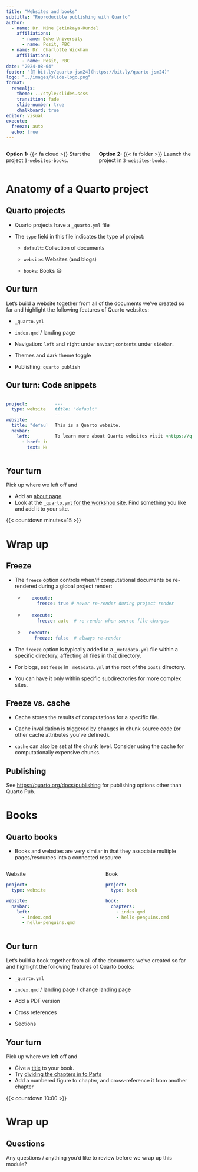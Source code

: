 ```yaml
---
title: "Websites and books"
subtitle: "Reproducible publishing with Quarto"
author:   
  - name: Dr. Mine Çetinkaya-Rundel
    affiliations:
      - name: Duke University
      - name: Posit, PBC
  - name: Dr. Charlotte Wickham
    affiliations:
      - name: Posit, PBC  
date: "2024-08-04"
footer: "[🔗 bit.ly/quarto-jsm24](https://bit.ly/quarto-jsm24)"
logo: "../images/slide-logo.png"
format:
  revealjs:
    theme: ../style/slides.scss
    transition: fade
    slide-number: true
    chalkboard: true
editor: visual
execute:
  freeze: auto
  echo: true
---
```


::: your-turn

:::: {.columns}

::: {.column}
**Option 1:**
{{< fa cloud >}} Start the project `3-websites-books`.
:::

::: {.column}
**Option 2:**
{{< fa folder >}} Launch the project in `3-websites-books`.
:::

::::

::: 

# Anatomy of a Quarto project

## Quarto projects

-   Quarto projects have a `_quarto.yml` file

-   The `type` field in this file indicates the type of project:

    -   `default`: Collection of documents

    -   `website`: Websites (and blogs)

    -   `books`: Books 😃

## Our turn

::: our-turn
Let's build a website together from all of the documents we've created so far and highlight the following features of Quarto websites:

-   `_quarto.yml`

-   `index.qmd` / landing page

-   Navigation: `left` and `right` under `navbar`; `contents` under `sidebar`.

-   Themes and dark theme toggle

-   Publishing: `quarto publish`
:::

## Our turn: Code snippets

::: {.columns}
::: {.column}
```.yaml
project:
  type: website

website:
  title: "default"
  navbar:
    left:
      - href: index.qmd
        text: Home
```
:::
::: {.column}
````.markdown
---
title: "default"
---

This is a Quarto website.

To learn more about Quarto websites visit <https://quarto.org/docs/websites>.
````
:::
::: 

## Your turn

::: your-turn
Pick up where we left off and

-   Add an [about page](https://quarto.org/docs/websites/website-about.html).
-   Look at the [`_quarto.yml` for the workshop site](https://github.com/mine-cetinkaya-rundel/quarto-jsm24/blob/main/_quarto.yml). Find something you like and add it to your site.

:::

{{< countdown minutes=15 >}}

# Wrap up

## Freeze {.smaller}

::: incremental
-   The `freeze` option controls when/if computational documents be re-rendered during a global project render:
    -  ``` {.yaml}
       execute:
         freeze: true # never re-render during project render
       ```

    -  ``` yaml
       execute:
         freeze: auto  # re-render when source file changes
       ```

    -  ``` yaml
      execute:
        freeze: false  # always re-render
      ```

-   The `freeze` option is typically added to a `_metadata.yml` file within a specific directory, affecting all files in that directory.

-   For blogs, set `feeze` in `_metadata.yml` at the root of the `posts` directory.

-   You can have it only within specific subdirectories for more complex sites.

:::

## Freeze vs. cache

-   Cache stores the results of computations for a specific file.

-   Cache invalidation is triggered by changes in chunk source code (or other cache attributes you've defined).

-   `cache` can also be set at the chunk level. Consider using the cache for computationally expensive chunks.

## Publishing

See <https://quarto.org/docs/publishing> for publishing options other than Quarto Pub.

# Books

## Quarto books

-   Books and websites are very similar in that they associate multiple pages/resources into a connected resource

::: {.columns}
::: {.column}
Website
```.yaml
project:
  type: website

website: 
  navbar:
    left:
      - index.qmd
      - hello-penguins.qmd
```
:::
::: {.column}
Book
```.yaml
project:
  type: book

book: 
  chapters:
    - index.qmd
    - hello-penguins.qmd
```
:::
::: 

## Our turn

::: {.our-turn}

Let's build a book together from all of the documents we've created so far and highlight the following features of Quarto books:

-   `_quarto.yml`

-   `index.qmd` / landing page / change landing page

-   Add a PDF version

-   Cross references

-   Sections

:::



## Your turn

::: {.your-turn}
Pick up where we left off and

-   Give a [title](https://quarto.org/docs/books/book-structure.html#overview) to your book.
-   Try [dividing the chapters in to Parts](https://quarto.org/docs/books/book-structure.html#parts-appendices) 
-   Add a numbered figure to chapter, and cross-reference it from another chapter
:::

{{< countdown 10:00 >}}

# Wrap up

## Questions

::: task
Any questions / anything you'd like to review before we wrap up this module?
:::